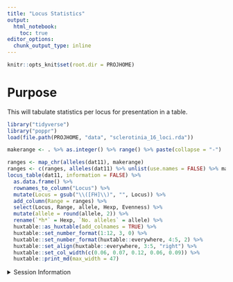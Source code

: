```yaml
---
title: "Locus Statistics"
output: 
  html_notebook:
    toc: true
editor_options: 
  chunk_output_type: inline
---
```


```r
knitr::opts_knit$set(root.dir = PROJHOME)
```

# Purpose

This will tabulate statistics per locus for presentation in a table.

```r
library("tidyverse")
library("poppr")
load(file.path(PROJHOME, "data", "sclerotinia_16_loci.rda"))
```

```r
makerange <- . %>% as.integer() %>% range() %>% paste(collapse = "-")

ranges <- map_chr(alleles(dat11), makerange)
ranges <- c(ranges, alleles(dat11) %>% unlist(use.names = FALSE) %>% makerange)
locus_table(dat11, information = FALSE) %>% 
  as.data.frame() %>%
  rownames_to_column("Locus") %>%
  mutate(Locus = gsub("\\([FH]\\)", "", Locus)) %>%
  add_column(Range = ranges) %>%
  select(Locus, Range, allele, Hexp, Evenness) %>%
  mutate(allele = round(allele, 2)) %>%
  rename(`*h*` = Hexp, `No. alleles` = allele) %>%
  huxtable::as_huxtable(add_colnames = TRUE) %>%
  huxtable::set_number_format(1:12, 3, 0) %>%
  huxtable::set_number_format(huxtable::everywhere, 4:5, 2) %>%
  huxtable::set_align(huxtable::everywhere, 3:5, "right") %>%
  huxtable::set_col_width(c(0.06, 0.07, 0.12, 0.06, 0.09)) %>%
  huxtable::print_md(max_width = 47)
```

<details>
<summary>Session Information</summary>

```r
options(width = 100)
devtools::session_info()
```

</details>
